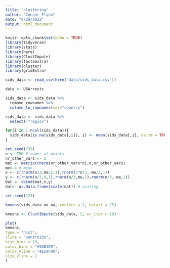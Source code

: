 ```yaml
---
title: "clustering"
author: "Connor Flynn"
date: "6/29/2022"
output: html_document
---
```


```r
knitr::opts_chunk$set(echo = TRUE)
library(tidyverse)
library(stats)
library(here)
library(ClustImpute)
library(factoextra)
library(cluster)
library(gridExtra)
```

```r
sids_data <- read_csv(here("data/sids_data.csv"))
```

```r
data <- USArrests
```

```r
sids_data <- sids_data %>% 
  remove_rownames %>% 
  column_to_rownames(var="country")

sids_data <- sids_data %>% 
  select(-"region")

for(i in 1:ncol(sids_data)){
  sids_data[is.na(sids_data[,i]), i] <- mean(sids_data[,i], na.rm = TRUE)
}
```


```r
set.seed(739)
n <- 750 # numer of points
nr_other_vars <- 2
mat <- matrix(rnorm(nr_other_vars*n),n,nr_other_vars)
me<-4 # mean
x <- c(rnorm(n/3,me/2,1),rnorm(2*n/3,-me/2,1))
y <- c(rnorm(n/3,0,1),rnorm(n/3,me,1),rnorm(n/3,-me,1))
dat <- cbind(mat,x,y)
dat<- as.data.frame(scale(dat)) # scaling
```




```r
set.seed(123)

kmeans(sids_data_no_na, centers = 2, nstart = 25)

kmeans <- ClustImpute(sids_data, 2, nr_iter = 10)

```


```r
plot(
kmeans,
type = "hist",
vline = "centroids",
hist_bins = 10,
color_bins = "#56B4E9",
color_vline = "#E69F00",
size_vline = 2
)
```

